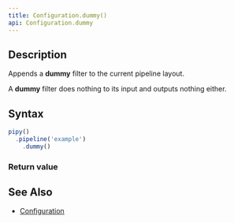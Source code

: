 ```yaml
---
title: Configuration.dummy()
api: Configuration.dummy
---
```


## Description

Appends a **dummy** filter to the current pipeline layout.

A **dummy** filter does nothing to its input and outputs nothing either.

<FilterDiagram
  name="dummy"
  input="Event"
/>

## Syntax

``` js
pipy()
  .pipeline('example')
    .dummy()
```

### Return value

<ReturnValue/>

## See Also

* [Configuration](/reference/api/Configuration)
